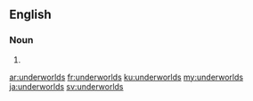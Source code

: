 {{also|Underworlds}}
==English==

===Noun===
{{head|en|noun plural form}}

# {{plural of|underworld|lang=en}}

[[ar:underworlds]]
[[fr:underworlds]]
[[ku:underworlds]]
[[my:underworlds]]
[[ja:underworlds]]
[[sv:underworlds]]